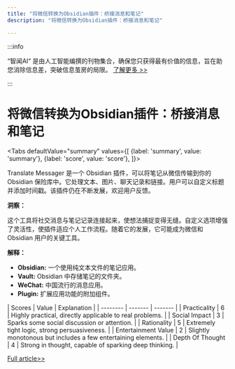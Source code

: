```yaml
---
title: "将微信转换为Obsidian插件：桥接消息和笔记"
description: "将微信转换为Obsidian插件：桥接消息和笔记"

---
```



:::info

“智闻AI“ 是由人工智能编撰的刊物集合，确保您只获得最有价值的信息，旨在助您消除信息差，突破信息茧房的局限。  [了解更多 >>](/)

:::

# 将微信转换为Obsidian插件：桥接消息和笔记


<Tabs
	defaultValue="summary"
	values={[
	{label: 'summary', value: 'summary'},
	{label: 'score', value: 'score'},
]}>
<TabItem value="summary">


Translate Messager 是一个 Obsidian 插件，可以将笔记从微信传输到你的 Obsidian 保险库中。它处理文本、图片、聊天记录和链接。用户可以自定义标题并添加时间戳。该插件仍在不断发展，欢迎用户反馈。

**洞察：**

这个工具将社交消息与笔记记录连接起来，使想法捕捉变得无缝。自定义选项增强了灵活性，使插件适应个人工作流程。随着它的发展，它可能成为微信和 Obsidian 用户的关键工具。

**解释：**

- **Obsidian:** 一个使用纯文本文件的笔记应用。
- **Vault:** Obsidian 中存储笔记的文件夹。
- **WeChat:** 中国流行的消息应用。
- **Plugin:** 扩展应用功能的附加组件。
</TabItem>
<TabItem value="score">
	| Scores     | Value   | Explanation |
	| -------- | ------- | ------- |
	| Practicality  | 6    | Highly practical, directly applicable to real problems.    |
	| Social Impact | 3     | Sparks some social discussion or attention.    |
	| Rationality    | 5    | Extremely tight logic, strong persuasiveness.    |
	| Entertainment Value    | 2    | Slightly monotonous but includes a few entertaining elements.    |
	| Depth Of Thought    | 4    | Strong in thought, capable of sparking deep thinking.    |
</TabItem>
</Tabs>

[Full article>>](https://github.com/ruanyf/weekly/issues/5129)
